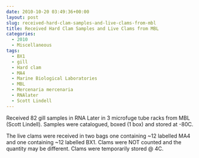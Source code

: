 ```yaml
---
date: 2010-10-20 03:49:36+00:00
layout: post
slug: received-hard-clam-samples-and-live-clams-from-mbl
title: Received Hard Clam Samples and Live Clams from MBL
categories:
  - 2010
  - Miscellaneous
tags:
  - BX1
  - gill
  - Hard clam
  - MA4
  - Marine Biological Laboratories
  - MBL
  - Mercenaria mercenaria
  - RNAlater
  - Scott Lindell
---
```


Received 82 gill samples in RNA Later in 3 microfuge tube racks from MBL (Scott Lindell). Samples were catalogued, boxed (1 box) and stored at -80C.

The live clams were received in two bags one containing ~12 labelled MA4 and one containing ~12 labelled BX1. Clams were NOT counted and the quantity may be different. Clams were temporarily stored @ 4C.
